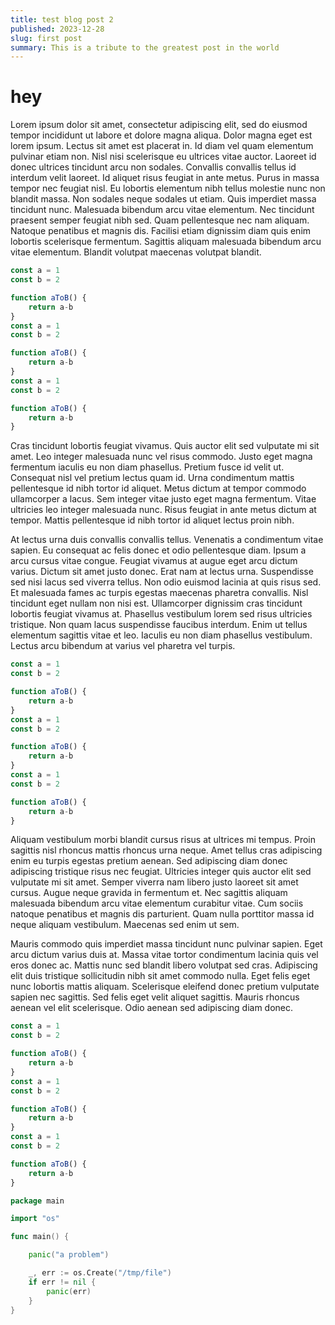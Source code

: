 ```yaml
---
title: test blog post 2
published: 2023-12-28
slug: first post
summary: This is a tribute to the greatest post in the world
---
```


# hey

Lorem ipsum dolor sit amet, consectetur adipiscing elit, sed do eiusmod tempor
incididunt ut labore et dolore magna aliqua. Dolor magna eget est lorem ipsum.
Lectus sit amet est placerat in. Id diam vel quam elementum pulvinar etiam non.
Nisl nisi scelerisque eu ultrices vitae auctor. Laoreet id donec ultrices
tincidunt arcu non sodales. Convallis convallis tellus id interdum velit
laoreet. Id aliquet risus feugiat in ante metus. Purus in massa tempor nec
feugiat nisl. Eu lobortis elementum nibh tellus molestie nunc non blandit massa.
Non sodales neque sodales ut etiam. Quis imperdiet massa tincidunt nunc.
Malesuada bibendum arcu vitae elementum. Nec tincidunt praesent semper feugiat
nibh sed. Quam pellentesque nec nam aliquam. Natoque penatibus et magnis dis.
Facilisi etiam dignissim diam quis enim lobortis scelerisque fermentum. Sagittis
aliquam malesuada bibendum arcu vitae elementum. Blandit volutpat maecenas
volutpat blandit.

```js title="copy.ts"
const a = 1
const b = 2

function aToB() {
    return a-b
}
const a = 1
const b = 2

function aToB() {
    return a-b
}
const a = 1
const b = 2

function aToB() {
    return a-b
}
```

Cras tincidunt lobortis feugiat vivamus. Quis auctor elit sed vulputate mi sit
amet. Leo integer malesuada nunc vel risus commodo. Justo eget magna fermentum
iaculis eu non diam phasellus. Pretium fusce id velit ut. Consequat nisl vel
pretium lectus quam id. Urna condimentum mattis pellentesque id nibh tortor id
aliquet. Metus dictum at tempor commodo ullamcorper a lacus. Sem integer vitae
justo eget magna fermentum. Vitae ultricies leo integer malesuada nunc. Risus
feugiat in ante metus dictum at tempor. Mattis pellentesque id nibh tortor id
aliquet lectus proin nibh.

At lectus urna duis convallis convallis tellus. Venenatis a condimentum vitae
sapien. Eu consequat ac felis donec et odio pellentesque diam. Ipsum a arcu
cursus vitae congue. Feugiat vivamus at augue eget arcu dictum varius. Dictum
sit amet justo donec. Erat nam at lectus urna. Suspendisse sed nisi lacus sed
viverra tellus. Non odio euismod lacinia at quis risus sed. Et malesuada fames
ac turpis egestas maecenas pharetra convallis. Nisl tincidunt eget nullam non
nisi est. Ullamcorper dignissim cras tincidunt lobortis feugiat vivamus at.
Phasellus vestibulum lorem sed risus ultricies tristique. Non quam lacus
suspendisse faucibus interdum. Enim ut tellus elementum sagittis vitae et leo.
Iaculis eu non diam phasellus vestibulum. Lectus arcu bibendum at varius vel
pharetra vel turpis.

```js title="copy2.ts"
const a = 1
const b = 2

function aToB() {
    return a-b
}
const a = 1
const b = 2

function aToB() {
    return a-b
}
const a = 1
const b = 2

function aToB() {
    return a-b
}
```

Aliquam vestibulum morbi blandit cursus risus at ultrices mi tempus. Proin
sagittis nisl rhoncus mattis rhoncus urna neque. Amet tellus cras adipiscing
enim eu turpis egestas pretium aenean. Sed adipiscing diam donec adipiscing
tristique risus nec feugiat. Ultricies integer quis auctor elit sed vulputate mi
sit amet. Semper viverra nam libero justo laoreet sit amet cursus. Augue neque
gravida in fermentum et. Nec sagittis aliquam malesuada bibendum arcu vitae
elementum curabitur vitae. Cum sociis natoque penatibus et magnis dis
parturient. Quam nulla porttitor massa id neque aliquam vestibulum. Maecenas sed
enim ut sem.

Mauris commodo quis imperdiet massa tincidunt nunc pulvinar sapien. Eget arcu
dictum varius duis at. Massa vitae tortor condimentum lacinia quis vel eros
donec ac. Mattis nunc sed blandit libero volutpat sed cras. Adipiscing elit duis
tristique sollicitudin nibh sit amet commodo nulla. Eget felis eget nunc
lobortis mattis aliquam. Scelerisque eleifend donec pretium vulputate sapien nec
sagittis. Sed felis eget velit aliquet sagittis. Mauris rhoncus aenean vel elit
scelerisque. Odio aenean sed adipiscing diam donec.

```js title="copy3.ts"
const a = 1
const b = 2

function aToB() {
    return a-b
}
const a = 1
const b = 2

function aToB() {
    return a-b
}
const a = 1
const b = 2

function aToB() {
    return a-b
}
```

```go title="main.go"
package main

import "os"

func main() {

    panic("a problem")

    _, err := os.Create("/tmp/file")
    if err != nil {
        panic(err)
    }
}
```

